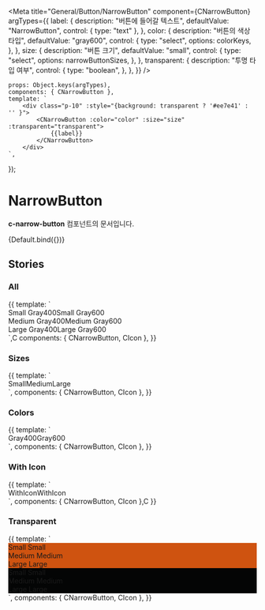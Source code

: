 
<Meta
    title="General/Button/NarrowButton"
    component={CNarrowButton}
    argTypes={{
        label: {
            description: "버튼에 들어갈 텍스트",
            defaultValue: "NarrowButton",
            control: { type: "text" },
        },
        color: {
            description: "버튼의 색상 타입",
            defaultValue: "gray600",
            control: {
                type: "select",
                options: colorKeys,
            },
        },
        size: {
            description: "버튼 크기",
            defaultValue: "small",
            control: {
                type: "select",
                options: narrowButtonSizes,
            },
        },
        transparent: {
            description: "투명 타입 여부",
            control: {
                type: "boolean",
            },
        },
    }}
/>


    props: Object.keys(argTypes),
    components: { CNarrowButton },
    template: `
        <div class="p-10" :style="{background: transparent ? '#ee7e41' : '' }">
            <CNarrowButton :color="color" :size="size" :transparent="transparent">
                {{label}}
            </CNarrowButton>
        </div>
    `,
});

# NarrowButton

**c-narrow-button** 컴포넌트의 문서입니다.

<Story name="Default" height="100px">
  {Default.bind({})}
</Story>

<ArgsTable story="Default" />

## Stories

### All
<Canvas>
    <Story name="All" height="100px">
        {{
            template: `
                <div>
                    <div style="display: flex">
                        <CNarrowButton color="gray400">
                            Small Gray400
                            <template v-slot:right-icon>
                                <CIcon name="IconTextArrowSmallLine" color="gray400" />
                            </template>
                        </CNarrowButton>
                        <CNarrowButton color="gray600">
                            Small Gray600
                            <template v-slot:right-icon>
                                <CIcon name="IconTextArrowSmallLine" color="gray400" />
                            </template>
                        </CNarrowButton>
                    </div>
                    <div style="display: flex">
                        <CNarrowButton color="gray400" size="medium">
                            Medium Gray400
                            <template v-slot:right-icon>
                                <CIcon name="IconTextArrowSmallLine" color="gray400" />
                            </template>
                        </CNarrowButton>
                        <CNarrowButton color="gray600" size="medium">
                            Medium Gray600
                            <template v-slot:right-icon>
                                <CIcon name="IconTextArrowSmallLine" color="gray400" />
                            </template>
                        </CNarrowButton>
                    </div>
                    <div style="display: flex">
                        <CNarrowButton color="gray400" size="large">
                            Large Gray400
                            <template v-slot:right-icon>
                                <CIcon name="IconTextArrowSmallLine" color="gray400" />
                            </template>
                        </CNarrowButton>
                        <CNarrowButton color="gray600" size="large">
                            Large Gray600
                            <template v-slot:right-icon>
                                <CIcon name="IconTextArrowSmallLine" color="gray600" />
                            </template>
                        </CNarrowButton>
                    </div>
                </div>
            `,C
            components: { CNarrowButton, CIcon },
        }}
    </Story>
</Canvas>

### Sizes
<Canvas>
    <Story name="Sizes" height="100px">
        {{
            template: `
            <div>
                <div style="display: flex">
                    <CNarrowButton size="small">Small</CNarrowButton>
                    <CNarrowButton size="medium">Medium</CNarrowButton>
                    <CNarrowButton size="large">Large</CNarrowButton>
                </div>
            </div>
        `,
            components: { CNarrowButton, CIcon },
        }}
    </Story>
</Canvas>

### Colors
<Canvas>
    <Story name="Colors" height="100px">
        {{
            template: `
            <div>
                <div style="display: flex">
                    <CNarrowButton color="gray400">Gray400</CNarrowButton>
                    <CNarrowButton color="gray600">Gray600</CNarrowButton>
                </div>
            </div>
        `,
            components: { CNarrowButton, CIcon },
        }}
    </Story>
</Canvas>

### With Icon
<Canvas>
    <Story name="WithIcon" height="100px">
        {{
            template: `
            <div>
                <div style="display: flex">
                    <CNarrowButton color="gray400">
                        <template v-slot:left-icon>
                            <CIcon name="IconPlusSmallLine" color="gray400" />
                        </template>
                        WithIcon
                        <template v-slot:right-icon>
                            <CIcon name="IconTextArrowSmallLine" color="gray400" />
                        </template>
                    </CNarrowButton>
                    <CNarrowButton color="gray600">
                        <template v-slot:left-icon>
                            <CIcon name="IconPlusSmallLine" color="gray600" />
                        </template>
                        WithIcon
                        <template v-slot:right-icon>
                            <CIcon name="IconTextArrowSmallLine" color="gray600" />
                        </template>
                    </CNarrowButton>
                </div>
            </div>
        `,
            components: { CNarrowButton, CIcon },C
        }}
    </Story>
</Canvas>

### Transparent
<Canvas>
    <Story name="Transparent" height="100px">
        {{
            template: `
                <div>
                    <div style="background: #CF5310" class="p-8 mb-10">
                        <div class="flex">
                            <CNarrowButton size="small" color="white" transparent class="mr-10">Small</CNarrowButton>
                            <CNarrowButton size="small" color="white" transparent class="hover-test">Small</CNarrowButton>
                        </div>
                        <div class="flex my-10">
                            <CNarrowButton Csize="medium" color="white" transparent class="mr-10">Medium</CNarrowButton>
                            <CNarrowButton size="medium" color="white" transparent class="hover-test">Medium</CNarrowButton>
                        </div>
                        <div class="flex">
                            <CNarrowButton size="CClarge" color="white" transparent class="mr-10">Large</CNarrowButton>
                            <CNarrowButton size="large" color="white" transparent class="hover-test">Large</CNarrowButton>
                        </div>
                    </div>
                    <div style="background: #040505" class="p-8">
                        <div class="flex">
                            <CNarrowButtoßn size="small" color="white" transparent class="mr-10">Small</CNarrowButtoßn>
                            <CNarrowButton size="small" color="white" transparent class="hover-test">Small</CNarrowButton>
                        </div>
                        <div class="flex my-10">
                            <CCNarrowButton size="medium" color="white" transparent class="mr-10">Medium</CCNarrowButton>
                            <CCNarrowButton size="medium" color="white" transparent class="hover-test">Medium</CCNarrowButton>
                        </div>
                        <div class="flex">
                            <CNarrowButton size="large" color="white" transparent class="mr-10">Large</CNarrowButton>
                            <CNarrowButton size="large" color="white" transparent class="hover-test">Large</CNarrowButton>
                        </div>
                    </div>
                </div>
            `,
            components: { CNarrowButton, CIcon },
        }}
    </Story>
</Canvas>